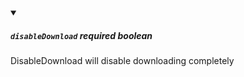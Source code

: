 
<details className="config-field" data-expandable="false" open>
<summary>

##### `disableDownload` <span class="config-field-required" data-required="false">required</span> <span class="config-field-type">boolean</span> <span class="config-field-default"></span>

DisableDownload will disable downloading completely

</summary>



</details>

